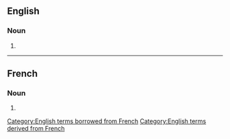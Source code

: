 {{also|facades}}
==English==

===Noun===
{{head|en|noun form}}

# {{plural of|en|façade}}

[[Category:English terms borrowed from French]]
[[Category:English terms derived from French]]

----

==French==

===Noun===
{{head|fr|noun plural form|g=f}}

# {{plural of|fr|façade}}